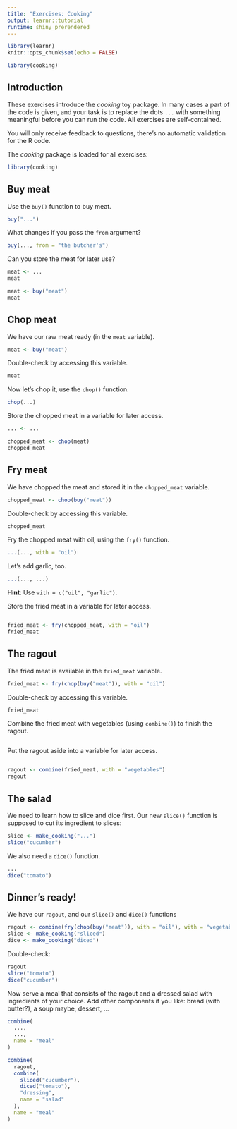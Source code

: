 ```yaml
---
title: "Exercises: Cooking"
output: learnr::tutorial
runtime: shiny_prerendered
---
```


```r
library(learnr)
knitr::opts_chunk$set(echo = FALSE)

library(cooking)
```

## Introduction

These exercises introduce the *cooking* toy package. In many cases a part of the code is given, and your task is to replace the dots `...` with something meaningful before you can run the code. All exercises are self-contained.

You will only receive feedback to questions, there's no automatic validation for the R code.

The *cooking* package is loaded for all exercises:

```r
library(cooking)
```


## Buy meat

Use the `buy()` function to buy meat.

```r
buy("...")
```

What changes if you pass the `from` argument?

```r
buy(..., from = "the butcher's")
```

Can you store the meat for later use?

```r
meat <- ...
meat
```

```r
meat <- buy("meat")
meat
```

## Chop meat

We have our raw meat ready (in the `meat` variable).

```r
meat <- buy("meat")
```

Double-check by accessing this variable.

```r
meat
```

Now let's chop it, use the `chop()` function.

```r
chop(...)
```

Store the chopped meat in a variable for later access.

```r
... <- ...
```

```r
chopped_meat <- chop(meat)
chopped_meat
```

## Fry meat

We have chopped the meat and stored it in the `chopped_meat` variable.

```r
chopped_meat <- chop(buy("meat"))
```

Double-check by accessing this variable.

```r
chopped_meat
```

Fry the chopped meat with oil, using the `fry()` function.

```r
...(..., with = "oil")
```

Let's add garlic, too.

```r
...(..., ...)
```

<div id="fry-meat-garlic-hint">
**Hint**: Use `with = c("oil", "garlic")`.
</div>

Store the fried meat in a variable for later access.

```r

```

```r
fried_meat <- fry(chopped_meat, with = "oil")
fried_meat
```

## The ragout

The fried meat is available in the `fried_meat` variable.

```r
fried_meat <- fry(chop(buy("meat")), with = "oil")
```

Double-check by accessing this variable.

```r
fried_meat
```

Combine the fried meat with vegetables (using `combine()`) to finish the ragout.

```r

```

Put the ragout aside into a variable for later access.

```r

```

```r
ragout <- combine(fried_meat, with = "vegetables")
ragout
```

## The salad

We need to learn how to slice and dice first. Our new `slice()` function is supposed to cut its ingredient to slices:

```r
slice <- make_cooking("...")
slice("cucumber")
```

We also need a `dice()` function.

```r
...
dice("tomato")
```

## Dinner's ready!

We have our `ragout`, and our `slice()` and `dice()` functions

```r
ragout <- combine(fry(chop(buy("meat")), with = "oil"), with = "vegetables")
slice <- make_cooking("sliced")
dice <- make_cooking("diced")
```

Double-check:

```r
ragout
slice("tomato")
dice("cucumber")
```

Now serve a meal that consists of the ragout and a dressed salad with ingredients of your choice. Add other components if you like: bread (with butter?), a soup maybe, dessert, ...

```r
combine(
  ...,
  ...,
  name = "meal"
)
```

```r
combine(
  ragout,
  combine(
    sliced("cucumber"),
    diced("tomato"),
    "dressing",
    name = "salad"
  ),
  name = "meal"
)
```
